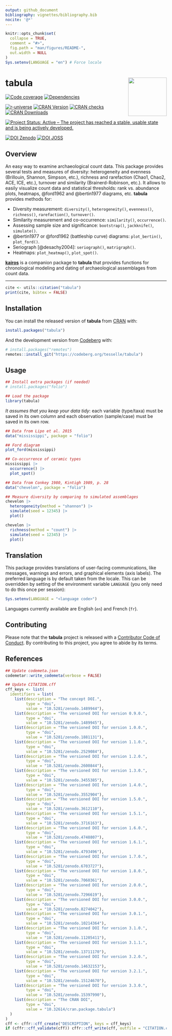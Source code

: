```yaml
---
output: github_document
bibliography: vignettes/bibliography.bib
nocite: '@*'
---
```


<!-- README.md is generated from README.Rmd. Please edit that file -->

```r
knitr::opts_chunk$set(
  collapse = TRUE,
  comment = "#>",
  fig.path = "man/figures/README-",
  out.width = NULL
)
Sys.setenv(LANGUAGE = "en") # Force locale
```

# tabula <img width=120px src="man/figures/logo.png" align="right" />

<!-- badges: start -->
[![Code coverage](https://packages.tesselle.org/tabula/coverage/badge.svg)](https://packages.tesselle.org/tabula/coverage/)
[![Dependencies](https://tinyverse.netlify.app/badge/tabula)](https://cran.r-project.org/package=tabula)

[![r-universe](https://tesselle.r-universe.dev/badges/tabula)](https://tesselle.r-universe.dev/tabula){.pkgdown-devel}
[![CRAN Version](https://www.r-pkg.org/badges/version/tabula)](https://cran.r-project.org/package=tabula){.pkgdown-release}
[![CRAN checks](https://badges.cranchecks.info/worst/tabula.svg)](https://cran.r-project.org/web/checks/check_results_tabula.html){.pkgdown-release}
[![CRAN Downloads](https://cranlogs.r-pkg.org/badges/tabula)](https://cran.r-project.org/package=tabula){.pkgdown-release}

[![Project Status: Active – The project has reached a stable, usable state and is being actively developed.](https://www.repostatus.org/badges/latest/active.svg)](https://www.repostatus.org/#active)

[![DOI Zenodo](https://zenodo.org/badge/DOI/10.5281/zenodo.1489944.svg)](https://doi.org/10.5281/zenodo.1489944)
[![DOI JOSS](https://joss.theoj.org/papers/10.21105/joss.01821/status.svg)](https://doi.org/10.21105/joss.01821)
<!-- badges: end -->

## Overview

An easy way to examine archaeological count data. This package provides several tests and measures of diversity: heterogeneity and evenness (Brillouin, Shannon, Simpson, etc.), richness and rarefaction (Chao1, Chao2, ACE, ICE, etc.), turnover and similarity (Brainerd-Robinson, etc.). It allows to easily visualize count data and statistical thresholds: rank vs. abundance plots, heatmaps, @ford1962 and @bertin1977 diagrams, etc. **tabula** provides methods for:

* Diversity measurement: `diversity()`, `heterogeneity()`, `evenness()`, `richness()`, `rarefaction()`, `turnover()`.
* Similarity measurement and co-occurrence: `similarity()`, `occurrence()`.
* Assessing sample size and significance: `bootstrap()`, `jackknife()`, `simulate()`.
* @bertin1977 or @ford1962 (battleship curve) diagrams: `plot_bertin()`, `plot_ford()`.
* Seriograph [@desachy2004]: `seriograph()`, `matrigraph()`.
* Heatmaps: `plot_heatmap()`, `plot_spot()`.

[**kairos**](https://packages.tesselle.org/kairos/) is a companion package to **tabula** that provides functions for chronological modeling and dating of archaeological assemblages from count data.

---

```r
cite <- utils::citation("tabula")
print(cite, bibtex = FALSE)
```

## Installation

You can install the released version of **tabula** from [CRAN](https://CRAN.R-project.org) with:

```r
install.packages("tabula")
```

And the development version from [Codeberg](https://codeberg.org/) with:

```r
# install.packages("remotes")
remotes::install_git("https://codeberg.org/tesselle/tabula")
```

## Usage

```r
## Install extra packages (if needed)
# install.packages("folio")

## Load the package
library(tabula)
```

*It assumes that you keep your data tidy*: each variable (type/taxa) must be saved in its own column and each observation (sample/case) must be saved in its own row.

```r
## Data from Lipo et al. 2015
data("mississippi", package = "folio")

## Ford diagram
plot_ford(mississippi)
```

```r
## Co-occurrence of ceramic types
mississippi |> 
  occurrence() |> 
  plot_spot()
```

```r
## Data from Conkey 1980, Kintigh 1989, p. 28
data("chevelon", package = "folio")

## Measure diversity by comparing to simulated assemblages
chevelon |>
  heterogeneity(method = "shannon") |>
  simulate(seed = 12345) |>
  plot()

chevelon |>
  richness(method = "count") |>
  simulate(seed = 12345) |>
  plot()
```

## Translation

This package provides translations of user-facing communications, like messages, warnings and errors, and graphical elements (axis labels). The preferred language is by default taken from the locale. This can be overridden by setting of the environment variable `LANGUAGE` (you only need to do this once per session):

``` r
Sys.setenv(LANGUAGE = "<language code>")
```

Languages currently available are English (`en`) and French (`fr`).

## Contributing

Please note that the **tabula** project is released with a [Contributor Code of Conduct](https://www.tesselle.org/conduct.html). By contributing to this project, you agree to abide by its terms.

## References

```r
## Update codemeta.json
codemetar::write_codemeta(verbose = FALSE)

## Update CITATION.cff
cff_keys <- list(
  identifiers = list(
    list(description = "The concept DOI.",
         type = "doi",
         value = "10.5281/zenodo.1489944"),
    list(description = "The versioned DOI for version 0.9.0.",
         type = "doi",
         value = "10.5281/zenodo.1489945"),
    list(description = "The versioned DOI for version 1.0.0.",
         type = "doi",
         value = "10.5281/zenodo.1881131"),
    list(description = "The versioned DOI for version 1.1.0.",
         type = "doi",
         value = "10.5281/zenodo.2529084"),
    list(description = "The versioned DOI for version 1.2.0.",
         type = "doi",
         value = "10.5281/zenodo.2600844"),
    list(description = "The versioned DOI for version 1.3.0.",
         type = "doi",
         value = "10.5281/zenodo.3455385"),
    list(description = "The versioned DOI for version 1.4.0.",
         type = "doi",
         value = "10.5281/zenodo.3552904"),
    list(description = "The versioned DOI for version 1.5.0.",
         type = "doi",
         value = "10.5281/zenodo.3612110"),
    list(description = "The versioned DOI for version 1.5.1.",
         type = "doi",
         value = "10.5281/zenodo.3716163"),
    list(description = "The versioned DOI for version 1.6.0.",
         type = "doi",
         value = "10.5281/zenodo.4748807"),
    list(description = "The versioned DOI for version 1.6.1.",
         type = "doi",
         value = "10.5281/zenodo.4793496"),
    list(description = "The versioned DOI for version 1.7.0.",
         type = "doi",
         value = "10.5281/zenodo.6703727"),
    list(description = "The versioned DOI for version 1.8.0.",
         type = "doi",
         value = "10.5281/zenodo.7060361"),
    list(description = "The versioned DOI for version 2.0.0.",
         type = "doi",
         value = "10.5281/zenodo.7296619"),
    list(description = "The versioned DOI for version 3.0.0.",
         type = "doi",
         value = "10.5281/zenodo.8274042"),
    list(description = "The versioned DOI for version 3.0.1.",
         type = "doi",
         value = "10.5281/zenodo.10214364"),
    list(description = "The versioned DOI for version 3.1.0.",
         type = "doi",
         value = "10.5281/zenodo.11205411"),
    list(description = "The versioned DOI for version 3.1.1.",
         type = "doi",
         value = "10.5281/zenodo.13711170"),
    list(description = "The versioned DOI for version 3.2.0.",
         type = "doi",
         value = "10.5281/zenodo.14632153"),
    list(description = "The versioned DOI for version 3.2.1.",
         type = "doi",
         value = "10.5281/zenodo.15124670"),
    list(description = "The versioned DOI for version 3.3.0.",
         type = "doi",
         value = "10.5281/zenodo.15397990"),
    list(description = "The CRAN DOI",
         type = "doi",
         value = "10.32614/cran.package.tabula")
  )
)
cff <- cffr::cff_create("DESCRIPTION", keys = cff_keys)
if (cffr::cff_validate(cff)) cffr::cff_write(cff, outfile = "CITATION.cff")
```
